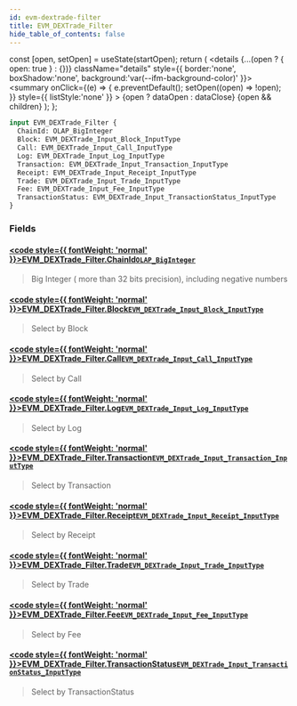 ```yaml
---
id: evm-dextrade-filter
title: EVM_DEXTrade_Filter
hide_table_of_contents: false
---
```







  const [open, setOpen] = useState(startOpen);
  return (
    <details {...(open ? { open: true } : {})} className="details" style={{ border:'none', boxShadow:'none', background:'var(--ifm-background-color)' }}>
      <summary
        onClick={(e) => {
          e.preventDefault();
          setOpen((open) => !open);
        }}
        style={{ listStyle:'none' }}
      >
      {open ? dataOpen : dataClose}
      </summary>
      {open && children}
    </details>
  );
};







```graphql
input EVM_DEXTrade_Filter {
  ChainId: OLAP_BigInteger
  Block: EVM_DEXTrade_Input_Block_InputType
  Call: EVM_DEXTrade_Input_Call_InputType
  Log: EVM_DEXTrade_Input_Log_InputType
  Transaction: EVM_DEXTrade_Input_Transaction_InputType
  Receipt: EVM_DEXTrade_Input_Receipt_InputType
  Trade: EVM_DEXTrade_Input_Trade_InputType
  Fee: EVM_DEXTrade_Input_Fee_InputType
  TransactionStatus: EVM_DEXTrade_Input_TransactionStatus_InputType
}
```




### Fields

#### [<code style={{ fontWeight: 'normal' }}>EVM_DEXTrade_Filter.<b>ChainId</b></code>](#)<Bullet />[`OLAP_BigInteger`](/docs/graphql-reference/inputs/olap-big-integer) <Badge class="secondary" text="input"/>
> Big Integer ( more than 32 bits precision), including negative numbers
> 

#### [<code style={{ fontWeight: 'normal' }}>EVM_DEXTrade_Filter.<b>Block</b></code>](#)<Bullet />[`EVM_DEXTrade_Input_Block_InputType`](/docs/graphql-reference/inputs/evm-dextrade-input-block-input-type) <Badge class="secondary" text="input"/>
> Select by Block
> 

#### [<code style={{ fontWeight: 'normal' }}>EVM_DEXTrade_Filter.<b>Call</b></code>](#)<Bullet />[`EVM_DEXTrade_Input_Call_InputType`](/docs/graphql-reference/inputs/evm-dextrade-input-call-input-type) <Badge class="secondary" text="input"/>
> Select by Call
> 

#### [<code style={{ fontWeight: 'normal' }}>EVM_DEXTrade_Filter.<b>Log</b></code>](#)<Bullet />[`EVM_DEXTrade_Input_Log_InputType`](/docs/graphql-reference/inputs/evm-dextrade-input-log-input-type) <Badge class="secondary" text="input"/>
> Select by Log
> 

#### [<code style={{ fontWeight: 'normal' }}>EVM_DEXTrade_Filter.<b>Transaction</b></code>](#)<Bullet />[`EVM_DEXTrade_Input_Transaction_InputType`](/docs/graphql-reference/inputs/evm-dextrade-input-transaction-input-type) <Badge class="secondary" text="input"/>
> Select by Transaction
> 

#### [<code style={{ fontWeight: 'normal' }}>EVM_DEXTrade_Filter.<b>Receipt</b></code>](#)<Bullet />[`EVM_DEXTrade_Input_Receipt_InputType`](/docs/graphql-reference/inputs/evm-dextrade-input-receipt-input-type) <Badge class="secondary" text="input"/>
> Select by Receipt
> 

#### [<code style={{ fontWeight: 'normal' }}>EVM_DEXTrade_Filter.<b>Trade</b></code>](#)<Bullet />[`EVM_DEXTrade_Input_Trade_InputType`](/docs/graphql-reference/inputs/evm-dextrade-input-trade-input-type) <Badge class="secondary" text="input"/>
> Select by Trade
> 

#### [<code style={{ fontWeight: 'normal' }}>EVM_DEXTrade_Filter.<b>Fee</b></code>](#)<Bullet />[`EVM_DEXTrade_Input_Fee_InputType`](/docs/graphql-reference/inputs/evm-dextrade-input-fee-input-type) <Badge class="secondary" text="input"/>
> Select by Fee
> 

#### [<code style={{ fontWeight: 'normal' }}>EVM_DEXTrade_Filter.<b>TransactionStatus</b></code>](#)<Bullet />[`EVM_DEXTrade_Input_TransactionStatus_InputType`](/docs/graphql-reference/inputs/evm-dextrade-input-transaction-status-input-type) <Badge class="secondary" text="input"/>
> Select by TransactionStatus
> 



